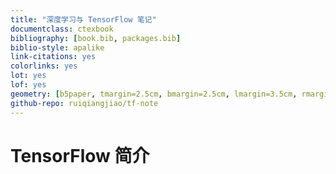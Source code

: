 ```yaml
--- 
title: "深度学习与 TensorFlow 笔记"
documentclass: ctexbook
bibliography: [book.bib, packages.bib]
biblio-style: apalike
link-citations: yes
colorlinks: yes
lot: yes
lof: yes
geometry: [b5paper, tmargin=2.5cm, bmargin=2.5cm, lmargin=3.5cm, rmargin=2.5cm]
github-repo: ruiqiangjiao/tf-note
---
```


# TensorFlow 简介


